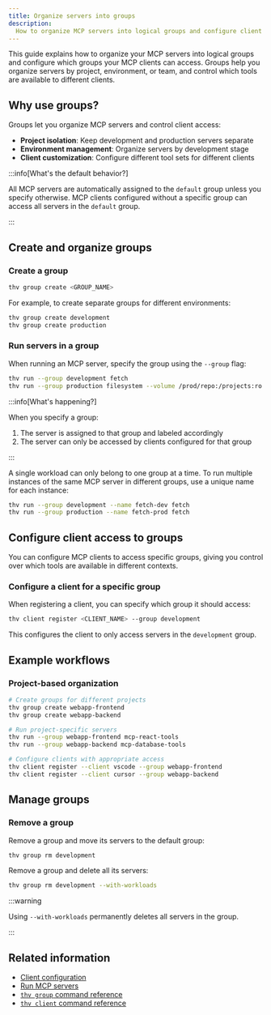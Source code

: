 ```yaml
---
title: Organize servers into groups
description:
  How to organize MCP servers into logical groups and configure client access.
---
```


This guide explains how to organize your MCP servers into logical groups and
configure which groups your MCP clients can access. Groups help you organize
servers by project, environment, or team, and control which tools are available
to different clients.

## Why use groups?

Groups let you organize MCP servers and control client access:

- **Project isolation**: Keep development and production servers separate
- **Environment management**: Organize servers by development stage
- **Client customization**: Configure different tool sets for different clients

:::info[What's the default behavior?]

All MCP servers are automatically assigned to the `default` group unless you
specify otherwise. MCP clients configured without a specific group can access
all servers in the `default` group.

:::

## Create and organize groups

### Create a group

```bash
thv group create <GROUP_NAME>
```

For example, to create separate groups for different environments:

```bash
thv group create development
thv group create production
```

### Run servers in a group

When running an MCP server, specify the group using the `--group` flag:

```bash
thv run --group development fetch
thv run --group production filesystem --volume /prod/repo:/projects:ro
```

:::info[What's happening?]

When you specify a group:

1. The server is assigned to that group and labeled accordingly
2. The server can only be accessed by clients configured for that group

:::

A single workload can only belong to one group at a time. To run multiple
instances of the same MCP server in different groups, use a unique name for each
instance:

```bash
thv run --group development --name fetch-dev fetch
thv run --group production --name fetch-prod fetch
```

## Configure client access to groups

You can configure MCP clients to access specific groups, giving you control over
which tools are available in different contexts.

### Configure a client for a specific group

When registering a client, you can specify which group it should access:

```bash
thv client register <CLIENT_NAME> --group development
```

This configures the client to only access servers in the `development` group.

## Example workflows

### Project-based organization

```bash
# Create groups for different projects
thv group create webapp-frontend
thv group create webapp-backend

# Run project-specific servers
thv run --group webapp-frontend mcp-react-tools
thv run --group webapp-backend mcp-database-tools

# Configure clients with appropriate access
thv client register --client vscode --group webapp-frontend
thv client register --client cursor --group webapp-backend
```

## Manage groups

### Remove a group

Remove a group and move its servers to the default group:

```bash
thv group rm development
```

Remove a group and delete all its servers:

```bash
thv group rm development --with-workloads
```

:::warning

Using `--with-workloads` permanently deletes all servers in the group.

:::

## Related information

- [Client configuration](client-configuration.mdx)
- [Run MCP servers](run-mcp-servers.mdx)
- [`thv group` command reference](../reference/cli/thv_group.md)
- [`thv client` command reference](../reference/cli/thv_client.md)
